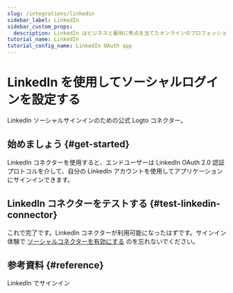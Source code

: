 ```yaml
---
slug: /integrations/linkedin
sidebar_label: LinkedIn
sidebar_custom_props:
  description: LinkedIn はビジネスと雇用に焦点を当てたオンラインのプロフェッショナルプラットフォームです。
tutorial_name: LinkedIn
tutorial_config_name: LinkedIn OAuth app
---
```




# LinkedIn を使用してソーシャルログインを設定する

LinkedIn ソーシャルサインインのための公式 Logto コネクター。

<GuideTip />

## 始めましょう \{#get-started}

LinkedIn コネクターを使用すると、エンドユーザーは LinkedIn OAuth 2.0 認証プロトコルを介して、自分の LinkedIn アカウントを使用してアプリケーションにサインインできます。

<Integration />

## LinkedIn コネクターをテストする \{#test-linkedin-connector}

これで完了です。LinkedIn コネクターが利用可能になったはずです。サインイン体験で [ソーシャルコネクターを有効にする](/connectors/social-connectors/#enable-social-sign-in) のを忘れないでください。

## 参考資料 \{#reference}

<Url href="https://learn.microsoft.com/en-us/linkedin/consumer/integrations/self-serve/sign-in-with-linkedin">
  LinkedIn でサインイン
</Url>
